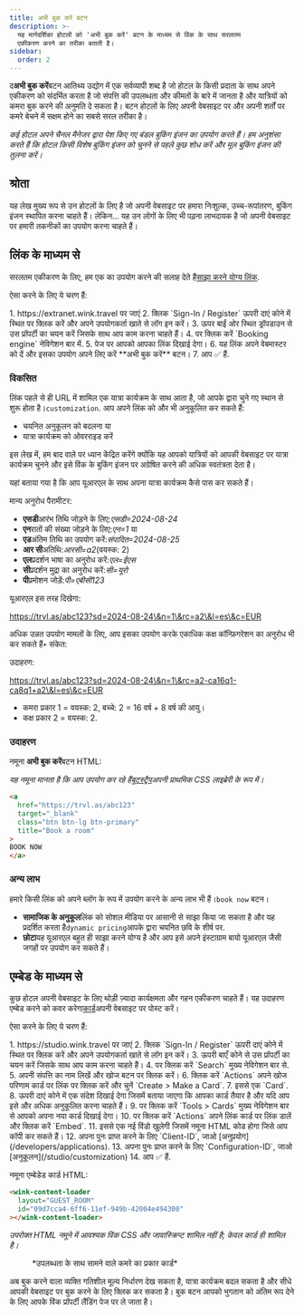 ```yaml
---
title: अभी बुक करें बटन
description: >-
  यह मार्गदर्शिका होटलों को 'अभी बुक करें' बटन के माध्यम से विंक के साथ सरलतम
  एकीकरण करने का तरीका बताती है।
sidebar:
  order: 2
---
```


द**अभी बुक करें**बटन आतिथ्य उद्योग में एक सर्वव्यापी शब्द है जो होटल के किसी प्रदाता के साथ अपने एकीकरण को संदर्भित करता है जो संपत्ति की उपलब्धता और कीमतों के बारे में जानता है और यात्रियों को कमरा बुक करने की अनुमति दे सकता है। बटन होटलों के लिए अपनी वेबसाइट पर और अपनी शर्तों पर कमरे बेचने में सक्षम होने का सबसे सरल तरीका है।

*कई होटल अपने चैनल मैनेजर द्वारा पेश किए गए बंडल बुकिंग इंजन का उपयोग करते हैं। हम अनुशंसा करते हैं कि होटल किसी विशेष बुकिंग इंजन को चुनने से पहले कुछ शोध करें और मूल बुकिंग इंजन की तुलना करें।*

## श्रोता

यह लेख मुख्य रूप से उन होटलों के लिए है जो अपनी वेबसाइट पर हमारा निःशुल्क, उच्च-रूपांतरण, बुकिंग इंजन स्थापित करना चाहते हैं।
लेकिन... यह उन लोगों के लिए भी पढ़ना लाभदायक है जो अपनी वेबसाइट पर हमारी तकनीकों का उपयोग करना चाहते हैं।

## लिंक के माध्यम से

सरलतम एकीकरण के लिए, हम एक का उपयोग करने की सलाह देते हैं[साझा करने योग्य लिंक](/studio/shareable-links).

ऐसा करने के लिए ये चरण हैं:

<Steps>
  1. https://extranet.wink.travel पर जाएं
  2. क्लिक `Sign-In / Register` ऊपरी दाएं कोने में स्थित पर क्लिक करें और अपने उपयोगकर्ता खाते से लॉग इन करें।
  3. ऊपर बाईं ओर स्थित ड्रॉपडाउन से उस प्रॉपर्टी का चयन करें जिसके साथ आप काम करना चाहते हैं।
  4. पर क्लिक करें `Booking engine` नेविगेशन बार में.
  5. पेज पर आपको आपका लिंक दिखाई देगा।
  6. यह लिंक अपने वेबमास्टर को दें और इसका उपयोग अपने लिए करें **अभी बुक करें** बटन।
  7. आप ✅ हैं.
</Steps>


### विकसित

लिंक पहले से ही URL में शामिल एक यात्रा कार्यक्रम के साथ आता है, जो आपके द्वारा चुने गए स्थान से शुरू होता है।`customization`.
आप अपने लिंक को और भी अनुकूलित कर सकते हैं:

* चयनित अनुकूलन को बदलना या
* यात्रा कार्यक्रम को ओवरराइड करें

इस लेख में, हम बाद वाले पर ध्यान केंद्रित करेंगे क्योंकि यह आपको यात्रियों को आपकी वेबसाइट पर यात्रा कार्यक्रम चुनने और इसे विंक के बुकिंग इंजन पर अग्रेषित करने की अधिक स्वतंत्रता देता है।

यहां बताया गया है कि आप यूआरएल के साथ अपना यात्रा कार्यक्रम कैसे पास कर सकते हैं।

मान्य अनुरोध पैरामीटर:

* **एसडी**आरंभ तिथि जोड़ने के लिए:*एसडी=2024-08-24*
* **एन**रातों की संख्या जोड़ने के लिए:*एन=1* या
* **एड**अंतिम तिथि का उपयोग करें:*संपादित=2024-08-25*
* **आर सी**अतिथि:*आरसी=a2*(वयस्क: 2)
* **एल**प्रदर्शन भाषा का अनुरोध करें:*एल=ईएस*
* **सी**प्रदर्शन मुद्रा का अनुरोध करें:*सी=यूरो*
* **पी**प्रमोशन जोड़ें:*पी=एबीसी123*

यूआरएल इस तरह दिखेगा:

https://trvl.as/abc123?sd=2024-08-24\&n=1\&rc=a2\&l=es\&c=EUR

अधिक उन्नत उपयोग मामलों के लिए, आप इसका उपयोग करके एकाधिक कक्ष कॉन्फ़िगरेशन का अनुरोध भी कर सकते हैं`+` संकेत:

उदाहरण:

https://trvl.as/abc123?sd=2024-08-24\&n=1\&rc=a2-ca16q1-ca8q1+a2\&l=es\&c=EUR

* कमरा प्रकार 1 = वयस्क: 2, बच्चे: 2 = 16 वर्ष + 8 वर्ष की आयु।
* कक्ष प्रकार 2 = वयस्क: 2.

### उदाहरण

नमूना **अभी बुक करें**बटन HTML:

*यह नमूना मानता है कि आप उपयोग कर रहे हैं[बूटस्ट्रैप](https://getbootstrap.com)अपनी प्राथमिक CSS लाइब्रेरी के रूप में।*

```html
<a
  href="https://trvl.as/abc123"
  target="_blank"
  class="btn btn-lg btn-primary"
  title="Book a room"
>
BOOK NOW
</a>
```

### अन्य लाभ

हमारे किसी लिंक को अपने ब्लॉग के रूप में उपयोग करने के अन्य लाभ भी हैं।`book now` बटन।

* **सामाजिक के अनुकूल**लिंक को सोशल मीडिया पर आसानी से साझा किया जा सकता है और यह प्रदर्शित करता है`dynamic pricing`आपके द्वारा चयनित छवि के शीर्ष पर.
* **छोटा**यह यूआरएल बहुत ही साझा करने योग्य है और आप इसे अपने इंस्टाग्राम बायो यूआरएल जैसी जगहों पर उपयोग कर सकते हैं।

## एम्बेड के माध्यम से

कुछ होटल अपनी वेबसाइट के लिए थोड़ी ज़्यादा कार्यक्षमता और गहन एकीकरण चाहते हैं। यह उदाहरण एम्बेड करने को कवर करेगा[कार्ड](/studio/cards)अपनी वेबसाइट पर पोस्ट करें।

ऐसा करने के लिए ये चरण हैं:

<Steps>
  1. https://studio.wink.travel पर जाएं
  2. क्लिक `Sign-In / Register` ऊपरी दाएं कोने में स्थित पर क्लिक करें और अपने उपयोगकर्ता खाते से लॉग इन करें।
  3. ऊपरी बाएँ कोने से उस प्रॉपर्टी का चयन करें जिसके साथ आप काम करना चाहते हैं।
  4. पर क्लिक करें `Search` मुख्य नेविगेशन बार से.
  5. अपनी संपत्ति का नाम लिखें और खोज बटन पर क्लिक करें।
  6. क्लिक करें `Actions` अपने खोज परिणाम कार्ड पर लिंक पर क्लिक करें और चुनें `Create > Make a Card`.
  7. इससे एक `Card`.
  8. ऊपरी दाएं कोने में एक संदेश दिखाई देगा जिसमें बताया जाएगा कि आपका कार्ड तैयार है और यदि आप इसे और अधिक अनुकूलित करना चाहते हैं।
  9. पर क्लिक करें `Tools > Cards` मुख्य नेविगेशन बार से आपको अपना नया कार्ड दिखाई देगा।
  10. पर क्लिक करें `Actions` अपने लिंक कार्ड पर लिंक डालें और क्लिक करें `Embed`.
  11. इससे एक नई विंडो खुलेगी जिसमें नमूना HTML कोड होगा जिसे आप कॉपी कर सकते हैं।
  12. अपना पुनः प्राप्त करने के लिए `Client-ID`, जाओ [अनुप्रयोग](/developers/applications).
  13. अपना पुनः प्राप्त करने के लिए `Configuration-ID`, जाओ [अनुकूलन](/studio/customization)
  14. आप ✅ हैं.
</Steps>


नमूना एम्बेडेड कार्ड HTML:

```html
<wink-content-loader
  layout="GUEST_ROOM"
  id="09d7cca4-6ff6-11ef-949b-42004e494300"
></wink-content-loader>
```

*उपरोक्त HTML नमूने में आवश्यक विंक CSS और जावास्क्रिप्ट शामिल नहीं है; केवल कार्ड ही शामिल है।*

<figure>
  <CloudinaryImage width="350" height="829" resize="scale" quality="best" alt="कार्ड पूर्वावलोकन" src="academy/card-example" errorImage="noimage_opaque_nyrtl0.png" />

  <figcaption>*उपलब्धता के साथ सामने वाले कमरे का प्रकार कार्ड*</figcaption>
</figure>


अब बुक करने वाला व्यक्ति गतिशील मूल्य निर्धारण देख सकता है, यात्रा कार्यक्रम बदल सकता है और सीधे आपकी वेबसाइट पर बुक करने के लिए क्लिक कर सकता है। बुक बटन आपको भुगतान को अंतिम रूप देने के लिए आपके विंक प्रॉपर्टी लैंडिंग पेज पर ले जाता है।

